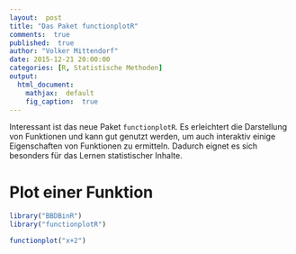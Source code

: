 ```yaml
---
layout:  post
title: "Das Paket functionplotR"
comments:  true
published:  true
author: "Volker Mittendorf"
date: 2015-12-21 20:00:00
categories: [R, Statistische Methoden]
output:
  html_document:
    mathjax:  default
    fig_caption:  true
---
```



Interessant ist das neue Paket ```functionplotR```. Es erleichtert die Darstellung von Funktionen und kann gut genutzt werden, um auch interaktiv einige Eigenschaften von Funktionen zu ermitteln. Dadurch eignet es sich besonders für das Lernen statistischer Inhalte.



# Plot einer Funktion
```r
library("BBDBinR")
library("functionplotR")

```

```r
functionplot("x+2")
```

